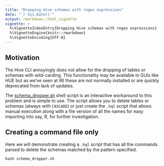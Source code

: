 ---
title: "Dropping Hive schemas with regex expressions"
date: "`r Sys.Date()`"
output: rmarkdown::html_vignette
vignette: >
  %\VignetteIndexEntry{Dropping Hive schemas with regex expressions}
  %\VignetteEngine{knitr::rmarkdown}
  %\VignetteEncoding{UTF-8}
---

## Motivation

The Hive CLI annoyingly does not allow for the dropping
of tables or schemas with wild-carding. This functionality may be available in 
GUIs like HUE but as we've seen at IRI these are not normally installed or are
quickly deprecated from lack of updates.

The [schema_dropper.sh](../bash/schema_dropper.sh) shell script is an interactive
workaround to this problem and is simple to use. The script allows you to delete
tables or schemas (always with `CASCADE`) or just create the `.hql` script that 
allows manual execution along with a file version of all the names for easy 
importing into say, R, for further investigation.

## Creating a command file only

Here we will demonstrate creating a `.hql` script that has all the commands
parsed to delete the schemas matched by the pattern specified.

```{r, eval = FALSE, echo = TRUE}
bash schema_dropper.sh



```
